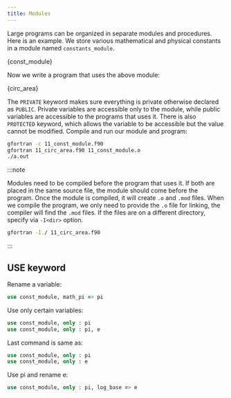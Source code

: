 ```yaml
---
title: Modules
---
```


Large programs can be organized in separate modules and procedures. Here is an
example. We store various mathematical and physical constants in a module named
`constants_module`.


<CodeBlock className="fortran" title="src/11_const_module.f90">{const_module}</CodeBlock>

Now we write a program that uses the above module:


<CodeBlock className="fortran" title="src/11_circ_area.f90">{circ_area}</CodeBlock>

The `PRIVATE` keyword makes sure everything is private otherwise declared as
`PUBLIC`. Private variables are accessible only to the module, while public
variables are accessible to the programs that uses it. There is also `PROTECTED`
keyword, which allows the variable to be accessible but the value cannot be
modified. Compile and run our module and program:
```bash
gfortran -c 11_const_module.f90
gfortran 11_circ_area.f90 11_const_module.o
./a.out
```

:::note

Modules need to be compiled before the program that uses it. If both are placed
in the same source file, the module should come before the program. Once the
module is compiled, it will create `.o` and `.mod` files. When we compile the
program, we only need to provide the `.o` file for linking, the compiler will
find the `.mod` files. If the files are on a different directory, specify via
`-I<dir>` option.

```bash
gfortran -I./ 11_circ_area.f90
```

:::

## USE keyword
Rename a variable:
```fortran
use const_module, math_pi => pi
```

Use only certain variables:
```fortran
use const_module, only : pi
use const_module, only : pi, e
```

Last command is same as:
```fortran
use const_module, only : pi
use const_module, only : e
```

Use pi and rename e:
```fortran
use const_module, only : pi, log_base => e
```
